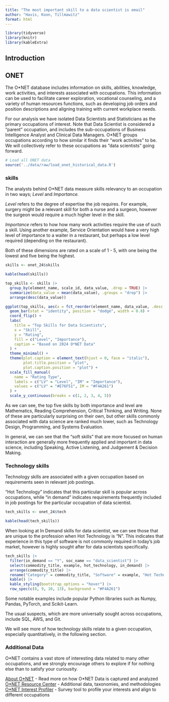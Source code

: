 ```yaml
---
title: "The most important skill to a data scientist is email"
author: "Havis, Koon, Tillmawitz"
format: html
---
```


```r
library(tidyverse)
library(knitr)
library(kableExtra)
```


## Introduction

## ONET

The O*NET database includes information on skills, abilities, knowledge, work activities, and interests associated with occupations. This information can be used to facilitate career exploration, vocational counseling, and a variety of human resources functions, such as developing job orders and position descriptions and aligning training with current workplace needs.

For our analysis we have isolated Data Scientists and Statisticians as the primary occupations of interest. Note that Data Scientist is considered a "parent" occupation, and includes the sub-occupations of Business Intelligence Analyst and Clinical Data Managers. O\*NET groups occupations according to how similar it finds their "work activities" to be. We will collectively refer to these occupations as "data scientists" going forward.

```r
# Load all ONET data
source('../data/raw/load_onet_historical_data.R')
```
### skills

The analysts behind O\*NET data measure skills relevancy to an occupation in two ways; *Level* and *Importance.*

*Level* refers to the degree of expertise the job requires. For example, surgery might be a relevant skill for both a nurse and a surgeon, however the surgeon would require a much higher level in the skill.

*Importance* refers to how how many work activities require the use of such a skill. Using another example, Service Orientation would have a very high level of importance to a waiter in a restaurant, but perhaps a low level  required (depending on the restaurant).

Both of these dimensions are rated on a scale of 1 - 5, with one being the lowest and five being the highest.

```r
skills <- onet_24$skills

kable(head(skills))
```



```r
top_skills <- skills |> 
  group_by(element_name, scale_id, data_value, .drop = TRUE) |> 
  summarize(data_value = mean(data_value), .groups = "drop") |> 
  arrange(desc(data_value)) 

ggplot(top_skills, aes(x = fct_reorder(element_name, data_value, .desc = FALSE), y = data_value, fill = scale_id)) +
  geom_bar(stat = "identity", position = "dodge", width = 0.8) +
  coord_flip() +
  labs(
    title = "Top Skills for Data Scientists",
    x = "Skill",
    y = "Rating",
    fill = c("Level", "Importance"),
    caption = "Based on 2024 O*NET Data"
  ) +
  theme_minimal() +
  theme(plot.caption = element_text(hjust = 0, face = "italic"),
        plot.title.position = "plot",
        plot.caption.position = "plot") +
  scale_fill_manual(
    name = "Rating Type",
    labels = c("LV" = "Level", "IM" = "Importance"),
    values = c("LV" = "#E76F51", IM = "#F4A261")
  ) +
  scale_y_continuous(breaks = c(1, 2, 3, 4, 5))
```

As we can see, the top five skills by both importance and level are Mathematics, Reading Comprehension, Critical Thinking, and Writing. None of these are particularly surprising on their own, but other skills commonly associated with data science are ranked much lower, such as Technology Design, Programming, and Systems Evaluation.

In general, we can see that the "soft skills" that are more focused on human interaction are generally more frequently applied and important in data science, including Speaking, Active Listening, and Judgement & Decision Making.


### Technology skills

Technology skills are associated with a given occupation based on requirements seen in relevant job postings. 

"Hot Technology" indicates that this particular skill is popular across occupations, while "in demand" indicates requirements frequently included in job postings for the particular occupation of data scientist.

```r
tech_skills <- onet_24$tech

kable(head(tech_skills))
```

When looking at In Demand skills for data scientist, we can see those that are unique to the profession when Hot Technology is "N". This indicates that experience in this type of software is not commonly required in today's job market, however is highly sought after for data scientists specifically.

```r
tech_skills |>  
  filter(in_demand == "Y", soc_name == "data_scientist") |> 
  select(commodity_title, example, hot_technology, in_demand) |> 
  arrange(commodity_title) |> 
  rename("Category" = commodity_title, "Software" = example, "Hot Technology" = hot_technology, "In Demand" = in_demand) |> 
  kable() |> 
  kable_styling(bootstrap_options = "hover") |> 
  row_spec(c(8, 9, 10, 13), background = "#F4A261")
```

Some notable examples include popular Python libraries such as Numpy, Pandas, PyTorch, and Scikit-Learn. 

The usual suspects, which are more universally sought across occupations, include SQL, AWS, and Git.

We will see more of how technology skills relate to a given occupation, especially quantitatively, in the following section.

### Additional Data

O\*NET contains a vast store of interesting data related to many other occupations, and we strongly encourage others to explore if for nothing else than to satisfy your curiousity.

[About O\*NET](https://www.onetcenter.org/overview.html) - Read more on how O*NET Data is captured and analyzed
[O\*NET Resource Center](https://www.onetcenter.org/) - Additional data, taxonomies, and methodologies
[O\*NET Interest Profiler](https://www.onetcenter.org/IP.html#web-based) - Survey tool to profile your interests and align to different occupations
